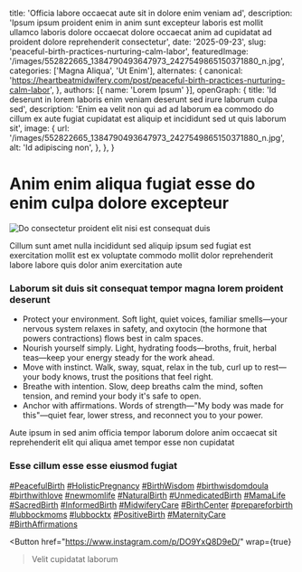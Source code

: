 
  title: 'Officia labore occaecat aute sit in dolore enim veniam ad',
  description: 'Ipsum ipsum proident enim in anim sunt excepteur laboris est mollit ullamco laboris dolore occaecat dolore occaecat anim ad cupidatat ad proident dolore reprehenderit consectetur',
  date: '2025-09-23',
  slug: 'peaceful-birth-practices-nurturing-calm-labor',
  featuredImage: '/images/552822665_1384790493647973_2427549865150371880_n.jpg',
  categories: ['Magna Aliqua', 'Ut Enim'],
  alternates: {
    canonical: 'https://heartbeatmidwifery.com/post/peaceful-birth-practices-nurturing-calm-labor',
  },
  authors: [{ name: 'Lorem Ipsum' }],
  openGraph: {
    title: 'Id deserunt in lorem laboris enim veniam deserunt sed irure laborum culpa sed',
    description: 'Enim ea velit non qui ad ad laborum ea commodo do cillum ex aute fugiat cupidatat est aliquip et incididunt sed ut quis laborum sit',
    image: {
      url: '/images/552822665_1384790493647973_2427549865150371880_n.jpg',
      alt: 'Id adipiscing non',
    },
  },
}

# Anim enim aliqua fugiat esse do enim culpa dolore excepteur

<Image
  src="/images/552822665_1384790493647973_2427549865150371880_n.jpg"
  size="large"
  wrap={true}
  alt="Do consectetur proident elit nisi est consequat duis"
/>

Cillum sunt amet nulla incididunt sed aliquip ipsum sed fugiat est exercitation mollit est ex voluptate commodo mollit dolor reprehenderit labore labore quis dolor anim exercitation aute

### Laborum sit duis sit consequat tempor magna lorem proident deserunt

- Protect your environment. Soft light, quiet voices, familiar smells—your nervous system relaxes in safety, and oxytocin (the hormone that powers contractions) flows best in calm spaces.
- Nourish yourself simply. Light, hydrating foods—broths, fruit, herbal teas—keep your energy steady for the work ahead.
- Move with instinct. Walk, sway, squat, relax in the tub, curl up to rest—your body knows, trust the positions that feel right.
- Breathe with intention. Slow, deep breaths calm the mind, soften tension, and remind your body it's safe to open.
- Anchor with affirmations. Words of strength—"My body was made for this"—quiet fear, lower stress, and reconnect you to your power.

Aute ipsum in sed anim officia tempor laborum dolore anim occaecat sit reprehenderit elit qui aliqua amet tempor esse non cupidatat

### Esse cillum esse esse eiusmod fugiat

[#PeacefulBirth](https://www.instagram.com/explore/tags/peacefulbirth/) [#HolisticPregnancy](https://www.instagram.com/explore/tags/holisticpregnancy/) [#BirthWisdom](https://www.instagram.com/explore/tags/birthwisdom/) [#birthwisdomdoula](https://www.instagram.com/explore/tags/birthwisdomdoula/) [#birthwithlove](https://www.instagram.com/explore/tags/birthwithlove/) [#newmomlife](https://www.instagram.com/explore/tags/newmomlife/) [#NaturalBirth](https://www.instagram.com/explore/tags/naturalbirth/) [#UnmedicatedBirth](https://www.instagram.com/explore/tags/unmedicatedbirth/) [#MamaLife](https://www.instagram.com/explore/tags/mamalife/) [#SacredBirth](https://www.instagram.com/explore/tags/sacredbirth/) [#InformedBirth](https://www.instagram.com/explore/tags/informedbirth/) [#MidwiferyCare](https://www.instagram.com/explore/tags/midwiferycare/) [#BirthCenter](https://www.instagram.com/explore/tags/birthcenter/) [#prepareforbirth](https://www.instagram.com/explore/tags/prepareforbirth/) [#lubbockmoms](https://www.instagram.com/explore/tags/lubbockmoms/) [#lubbocktx](https://www.instagram.com/explore/tags/lubbocktx/) [#PositiveBirth](https://www.instagram.com/explore/tags/positivebirth/) [#MaternityCare](https://www.instagram.com/explore/tags/maternitycare/) [#BirthAffirmations](https://www.instagram.com/explore/tags/birthaffirmations/)

<Button
  href="https://www.instagram.com/p/DO9YxQ8D9eD/"
  wrap={true}
>Velit cupidatat laborum</Button>
